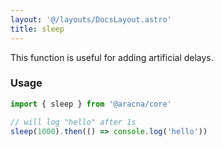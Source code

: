 ```yaml
---
layout: '@/layouts/DocsLayout.astro'
title: sleep
---
```


This function is useful for adding artificial delays.

### Usage

```ts
import { sleep } from '@aracna/core'

// will log "hello" after 1s
sleep(1000).then(() => console.log('hello'))
```

